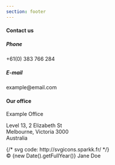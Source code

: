 ```yaml
---
section: footer
---
```


<Div sx={{
marginTop: '2%',
display: "flex",
justifyContent: "space-around",
flexWrap: 'wrap',
flexDirection: ['column', 'column', 'row'],
px: 4
}}>

<div>

<h4> Contact us </h4>
<h5> Phone </h5>
<p>+61(0) 383 766 284</p>
<h5> E-mail </h5>
<p>example@email.com</p>

</div>
<div>

<h4>Our office</h4>

  <div >
  <p>Example Office</p>
   <p>Level 13, 2 Elizabeth St <br/> Melbourne, Victoria 3000 <br/>
   Australia</p>
 
  </div>
</div>
<Div
sx={{
    display: 'flex'
  }}>
  {/* svg code: http://svgicons.sparkk.fr/ */}
  <SocialLink href={'#'}  iconPath={'M10,0.5c-5.247,0-9.5,4.253-9.5,9.5c0,5.247,4.253,9.5,9.5,9.5c5.247,0,9.5-4.253,9.5-9.5C19.5,4.753,15.247,0.5,10,0.5 M10,18.637c-4.77,0-8.636-3.867-8.636-8.637S5.23,1.364,10,1.364S18.637,5.23,18.637,10S14.77,18.637,10,18.637 M10.858,7.949c0-0.349,0.036-0.536,0.573-0.536h0.719v-1.3H11c-1.38,0-1.866,0.65-1.866,1.743v0.845h-0.86V10h0.86v3.887h1.723V10h1.149l0.152-1.299h-1.302L10.858,7.949z'} />
  <SocialLink href={'#'}   iconPath={'M9.969,0.594c-5.195,0-9.406,4.211-9.406,9.406c0,5.195,4.211,9.406,9.406,9.406c5.195,0,9.406-4.211,9.406-9.406C19.375,4.805,15.164,0.594,9.969,0.594 M9.969,18.552c-4.723,0-8.551-3.829-8.551-8.552s3.829-8.551,8.551-8.551S18.521,5.277,18.521,10S14.691,18.552,9.969,18.552 M12.534,5.724H7.403c-0.944,0-1.71,0.766-1.71,1.71v5.131c0,0.944,0.766,1.71,1.71,1.71h5.131c0.944,0,1.71-0.766,1.71-1.71V7.435C14.244,6.49,13.479,5.724,12.534,5.724M11.679,7.007h1.283V8.29h-1.283V7.007z M9.969,8.29c0.944,0,1.71,0.766,1.71,1.71s-0.766,1.71-1.71,1.71s-1.71-0.766-1.71-1.71S9.024,8.29,9.969,8.29 M13.39,12.565c0,0.472-0.384,0.854-0.855,0.854H7.403c-0.472,0-0.855-0.383-0.855-0.854V9.573h0.898C7.423,9.712,7.403,9.854,7.403,10c0,1.417,1.149,2.565,2.565,2.565c1.416,0,2.565-1.148,2.565-2.565c0-0.146-0.02-0.288-0.043-0.427h0.898V12.565z'} />
  <SocialLink href={'#'}  iconPath={'M14.467,6.707c-0.34,0.198-0.715,0.342-1.115,0.419c-0.318-0.335-0.775-0.545-1.279-0.545c-0.969,0-1.754,0.773-1.754,1.727c0,0.135,0.015,0.267,0.045,0.394C8.905,8.628,7.612,7.94,6.747,6.896C6.596,7.151,6.509,7.448,6.509,7.764c0,0.599,0.31,1.128,0.78,1.438C7.002,9.192,6.732,9.115,6.495,8.985c0,0.007,0,0.014,0,0.021c0,0.837,0.605,1.535,1.408,1.694c-0.147,0.04-0.302,0.06-0.462,0.06c-0.113,0-0.223-0.011-0.33-0.031c0.223,0.687,0.871,1.186,1.638,1.199c-0.6,0.464-1.356,0.739-2.179,0.739c-0.142,0-0.281-0.007-0.418-0.023c0.777,0.489,1.699,0.775,2.689,0.775c3.228,0,4.991-2.63,4.991-4.913c0-0.075-0.002-0.149-0.004-0.223c0.342-0.244,0.639-0.547,0.875-0.894c-0.316,0.137-0.652,0.23-1.008,0.272C14.057,7.448,14.336,7.11,14.467,6.707 M10,0.594c-5.195,0-9.406,4.211-9.406,9.406c0,5.195,4.211,9.406,9.406,9.406c5.196,0,9.407-4.211,9.407-9.406C19.406,4.805,15.195,0.594,10,0.594 M10,18.552c-4.723,0-8.551-3.829-8.551-8.552S5.277,1.449,10,1.449c4.723,0,8.551,3.829,8.551,8.551S14.723,18.552,10,18.552'} />
</Div>
</Div>

<Div
  sx={{
    display: 'flex',
    justifyContent: 'flex-end',
    p: 3
  }}
>
  © {new Date().getFullYear()} Jane Doe
</Div>
